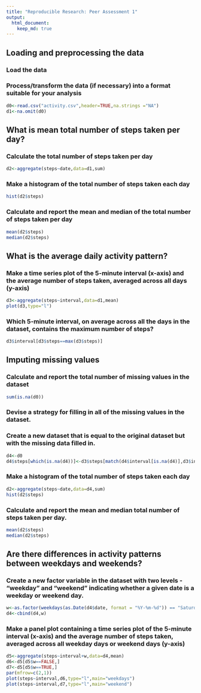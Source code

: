 ```yaml
---
title: "Reproducible Research: Peer Assessment 1"
output: 
  html_document:
    keep_md: true
---
```



## Loading and preprocessing the data

### Load the data

### Process/transform the data (if necessary) into a format suitable for your analysis

```r
d0<-read.csv("activity.csv",header=TRUE,na.strings ="NA")
d1<-na.omit(d0)
```



## What is mean total number of steps taken per day?

### Calculate the total number of steps taken per day

```r
d2<-aggregate(steps~date,data=d1,sum)
```

### Make a histogram of the total number of steps taken each day

```r
hist(d2$steps)
```

### Calculate and report the mean and median of the total number of steps taken per day

```r
mean(d2$steps)
median(d2$steps)
```

## What is the average daily activity pattern?

### Make a time series plot of the 5-minute interval (x-axis) and the average number of steps taken, averaged across all days (y-axis)

```r
d3<-aggregate(steps~interval,data=d1,mean)
plot(d3,type="l")
```

### Which 5-minute interval, on average across all the days in the dataset, contains the maximum number of steps?

```r
d3$interval[d3$steps==max(d3$steps)]
```


## Imputing missing values

### Calculate and report the total number of missing values in the dataset

```r
sum(is.na(d0))
```

### Devise a strategy for filling in all of the missing values in the dataset.

### Create a new dataset that is equal to the original dataset but with the missing data filled in.

```r
d4<-d0
d4$steps[which(is.na(d4))]<-d3$steps[match(d4$interval[is.na(d4)],d3$interval)]
```

### Make a histogram of the total number of steps taken each day

```r
d2<-aggregate(steps~date,data=d4,sum)
hist(d2$steps)
```

### Calculate and report the mean and median total number of steps taken per day. 

```r
mean(d2$steps)
median(d2$steps)
```

## Are there differences in activity patterns between weekdays and weekends?

### Create a new factor variable in the dataset with two levels - "weekday" and "weekend" indicating whether a given date is a weekday or weekend day.

```r
w<-as.factor(weekdays(as.Date(d4$date, format = "%Y-%m-%d")) == "Saturday" | weekdays(as.Date(d4$date, format = "%Y-%m-%d")) == "Sunday")
d4<-cbind(d4,w)
```

### Make a panel plot containing a time series plot of the 5-minute interval (x-axis) and the average number of steps taken, averaged across all weekday days or weekend days (y-axis)

```r
d5<-aggregate(steps~interval+w,data=d4,mean)
d6<-d5[d5$w==FALSE,]
d7<-d5[d5$w==TRUE,]
par(mfrow=c(2,1))
plot(steps~interval,d6,type="l",main="weekdays")
plot(steps~interval,d7,type="l",main="weekend")
```